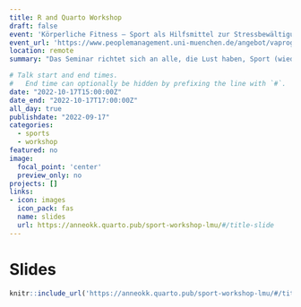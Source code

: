 ```yaml
---
title: R and Quarto Workshop
draft: false
event: 'Körperliche Fitness – Sport als Hilfsmittel zur Stressbewältigung im Arbeitsalltag'
event_url: 'https://www.peoplemanagement.uni-muenchen.de/angebot/vaprog202223/prof_habil/prof_selbst/prof_selbst_6/index.html'
location: remote
summary: "Das Seminar richtet sich an alle, die Lust haben, Sport (wieder) stärker in ihren Alltag zu integrieren. Es geht darum, herauszufinden, wo ich aktuell stehe und welche Umstände es mir erschweren, regelmäßig Sport zu machen. Welcher Sport passt zu mir? Welche sportlichen Ziele habe ich und wie kann ich diese mit Spaß erreichen? Verbinde ich Sport mit Leistungsanspruch - belastet oder motiviert mich diese Einstellung?"

# Talk start and end times.
#   End time can optionally be hidden by prefixing the line with `#`.
date: "2022-10-17T15:00:00Z"
date_end: "2022-10-17T17:00:00Z"
all_day: true
publishdate: "2022-09-17"
categories:
  - sports
  - workshop
featured: no
image:
  focal_point: 'center'
  preview_only: no
projects: []
links:
- icon: images
  icon_pack: fas
  name: slides
  url: https://anneokk.quarto.pub/sport-workshop-lmu/#/title-slide
---
```


# Slides 


```r
knitr::include_url('https://anneokk.quarto.pub/sport-workshop-lmu/#/title-slide') 
```


 

